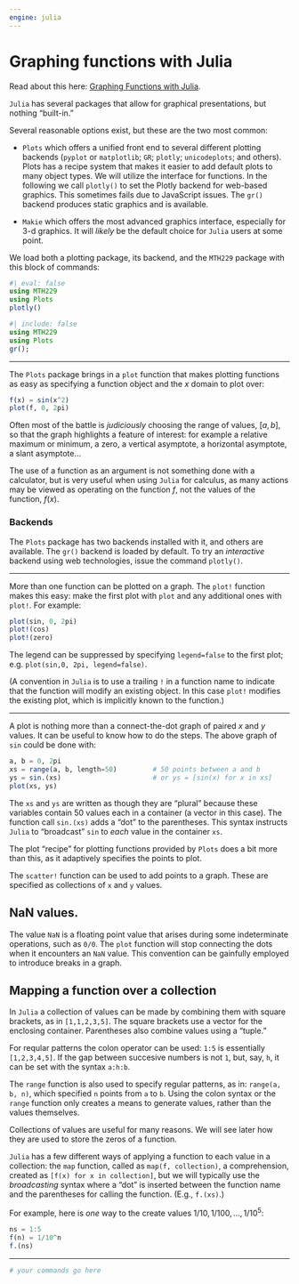 ```yaml
---
engine: julia
---
```


# Graphing functions with Julia

Read about this here: [Graphing Functions with Julia](http://mth229.github.io/graphing.html).

`Julia` has several packages that allow for
graphical presentations, but nothing "built-in."

Several reasonable options exist, but these are the two most common:

* `Plots` which offers a unified front end to several different plotting backends (`pyplot` or `matplotlib`;  `GR`; `plotly`; `unicodeplots`; and others).  Plots has a recipe system that makes  it  easier to add default plots to many object types. We will utilize the interface for functions. In the following we call `plotly()` to set the Plotly backend for web-based graphics. This sometimes fails due to JavaScript issues. The `gr()` backend produces static graphics and is available.

* `Makie` which offers the most  advanced  graphics interface, especially for 3-d  graphics.  It will *likely* be the default choice for `Julia` users at some point.

We load both a plotting package, its backend, and the `MTH229` package with this block of commands:

```julia
#| eval: false
using MTH229
using Plots
plotly()
```

```julia
#| include: false
using MTH229
using Plots
gr();
```

----

The `Plots` package brings in a `plot` function that makes plotting
functions as easy as specifying a function object and the $x$ domain
to plot over:

```julia
f(x) = sin(x^2)
plot(f, 0, 2pi)
```



Often most of the battle is *judiciously* choosing the range of values, $[a,b]$, so that the graph highlights a feature of interest: for example a
relative maximum or minimum, a zero, a vertical asymptote, a
horizontal asymptote, a slant asymptote...


The use of a function as an argument is not something done with a
calculator, but is very useful when using `Julia` for calculus, as many
actions may be viewed as operating on the function $f$, not the values
of the function, $f(x)$.

### Backends

The `Plots` package has two backends installed with it, and others are available. The `gr()` backend is loaded by default. To try an *interactive* backend using web technologies, issue the command `plotly()`.

----

More than one function can be plotted on a graph. The `plot!` function
makes this easy: make the first plot with `plot` and any additional
ones with `plot!`. For example:

```julia
plot(sin, 0, 2pi)
plot!(cos)
plot!(zero)
```


The legend can be suppressed by specifying `legend=false` to the first
 plot; e.g.  `plot(sin,0, 2pi, legend=false)`.




(A convention in `Julia` is to use a trailing `!` in a function name to indicate that the function will modify an existing object. In this case `plot!` modifies the existing plot, which is implicitly known to the function.)

----

A plot is nothing more than a connect-the-dot graph of paired $x$ and
$y$ values. It can be useful to know how to do the steps. The above
graph of `sin` could be done with:

```julia
a, b = 0, 2pi
xs = range(a, b, length=50)  		# 50 points between a and b
ys = sin.(xs)	                    # or ys = [sin(x) for x in xs]
plot(xs, ys)
```

The `xs` and `ys` are written as though they are "plural" because
these variables contain 50 values each in a container (a vector in
this case). The function call `sin.(xs)` adds a "dot" to the parentheses. This syntax instructs `Julia` to "broadcast" `sin` to *each* value in the container `xs`.

The plot "recipe" for plotting functions provided  by `Plots`  does a bit more than this, as it adaptively specifies the points to plot.



The  `scatter!` function can be used to add points to a graph. These are specified as collections of `x` and `y` values.





## NaN values.

The value `NaN` is a floating point value that arises during some
indeterminate operations, such as `0/0`. The `plot` function will stop
connecting the dots when it encounters an `NaN` value. This convention
can be gainfully employed to introduce breaks in a graph.





## Mapping a function over a collection

In `Julia` a collection of values can be made by combining them with
square brackets, as in `[1,1,2,3,5]`. The  square  brackets use a vector for  the  enclosing  container. Parentheses also combine  values using a  "tuple."

For reqular patterns the colon operator
can be used: `1:5` is essentially  `[1,2,3,4,5]`. If  the gap  between succesive  numbers is not  `1`, but, say, `h`,  it  can be set  with the syntax  `a:h:b`.

The `range` function is also used to specify regular patterns, as in:
`range(a, b, n)`, which specified `n` points from `a` to `b`.  Using the colon syntax or the `range` function
only creates a means to generate values, rather than the values
themselves.

Collections of values are useful for many reasons. We will
see later how they are used to store the zeros of a function.

`Julia` has a few different ways of applying a function to each value
in a collection: the `map` function, called as `map(f, collection)`, a comprehension, created as `[f(x) for x in collection]`, but we will typically use the *broadcasting* syntax where a "dot" is inserted between the function name and the parentheses for calling the function. (E.g., `f.(xs)`.)

For example, here is  *one*  way to the create values  $1/10,   1/100, \dots, 1/10^5$:

```julia
ns = 1:5
f(n) = 1/10^n
f.(ns)
```


----

```julia
# your commands go here

```
